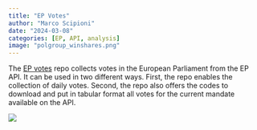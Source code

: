 ```yaml
---
title: "EP Votes"
author: "Marco Scipioni"
date: "2024-03-08"
categories: [EP, API, analysis]
image: "polgroup_winshares.png"
---
```


The [EP votes](https://github.com/scipima/ep_vote_collect) repo collects votes in the European Parliament from the EP API. 
It can be used in two different ways. 
First, the repo enables the collection of daily votes. 
Second, the repo also offers the codes to download and put in tabular format all votes for the current mandate available on the API.

![](polgroup_winshares.png)
            
